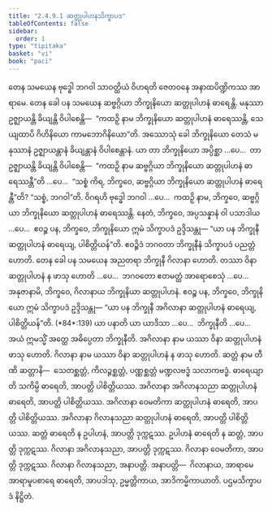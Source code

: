 ```yaml
---
title: "2.4.9.1 ဆတ္တုပါဟနသိက္ခာပဒ"
tableOfContents: false
sidebar:
  order: 1
type: "tipitaka"
basket: "vi"
book: "paci"
---
```



<DynamicBreadcrumb />

<Division number="1178" book="paci">

<Paragraph number="3425" book="paci">
တေန သမယေန ဗုဒ္ဓေါ ဘဂဝါ သာဝတ္ထိယံ ဝိဟရတိ ဇေတဝနေ အနာထပိဏ္ဍိကဿ အာရာမေ. တေန ခေါ ပန သမယေန ဆဗ္ဗဂ္ဂိယာ ဘိက္ခုနိယော ဆတ္တုပါဟနံ ဓာရေန္တိ. မနုဿာ ဥဇ္ဈာယန္တိ ခိယျန္တိ ဝိပါစေန္တိ—  “ကထဉှိ နာမ ဘိက္ခုနိယော ဆတ္တုပါဟနံ ဓာရေဿန္တိ, သေယျထာပိ ဂိဟိနိယော ကာမဘောဂိနိယော”တိ.
</Paragraph>

<Paragraph number="3426" book="paci">
အဿောသုံ ခေါ ဘိက္ခုနိယော တေသံ မနုဿာနံ ဥဇ္ဈာယန္တာနံ ခိယျန္တာနံ ဝိပါစေန္တာနံ. ယာ တာ ဘိက္ခုနိယော အပ္ပိစ္ဆာ …ပေ…  တာ ဥဇ္ဈာယန္တိ ခိယျန္တိ ဝိပါစေန္တိ—  “ကထဉှိ နာမ ဆဗ္ဗဂ္ဂိယာ ဘိက္ခုနိယော ဆတ္တုပါဟနံ ဓာရေဿန္တီ”တိ …ပေ…  “သစ္စံ ကိရ, ဘိက္ခဝေ, ဆဗ္ဗဂ္ဂိယာ ဘိက္ခုနိယော ဆတ္တုပါဟနံ ဓာရေန္တီ”တိ? “သစ္စံ, ဘဂဝါ”တိ. ဝိဂရဟိ ဗုဒ္ဓေါ ဘဂဝါ …ပေ…  ကထဉှိ နာမ, ဘိက္ခဝေ, ဆဗ္ဗဂ္ဂိယာ ဘိက္ခုနိယော ဆတ္တုပါဟနံ ဓာရေဿန္တိ. နေတံ, ဘိက္ခဝေ, အပ္ပသန္နာနံ ဝါ ပသာဒါယ …ပေ…  ဧဝဉ္စ ပန, ဘိက္ခဝေ, ဘိက္ခုနိယော ဣမံ သိက္ခာပဒံ ဥဒ္ဒိသန္တု—
</Paragraph>

<Paragraph number="3427" book="paci">
<Emphasis>“ယာ ပန ဘိက္ခုနီ ဆတ္တုပါဟနံ ဓာရေယျ, ပါစိတ္တိယန်”</Emphasis>တိ.
</Paragraph>

<Paragraph number="3428" book="paci">
ဧဝဉ္စိဒံ ဘဂဝတာ ဘိက္ခုနီနံ သိက္ခာပဒံ ပညတ္တံ ဟောတိ.
</Paragraph>

</Division>
<Division number="1179" book="paci">

<Paragraph number="3429" book="paci">
တေန ခေါ ပန သမယေန အညတရာ ဘိက္ခုနီ ဂိလာနာ ဟောတိ. တဿာ ဝိနာ ဆတ္တုပါဟနံ န ဖာသု ဟောတိ …ပေ…  ဘဂဝတော ဧတမတ္ထံ အာရောစေသုံ …ပေ…  အနုဇာနာမိ, ဘိက္ခဝေ, ဂိလာနာယ ဘိက္ခုနိယာ ဆတ္တုပါဟနံ. ဧဝဉ္စ ပန, ဘိက္ခဝေ, ဘိက္ခုနိယော ဣမံ သိက္ခာပဒံ ဥဒ္ဒိသန္တု—
</Paragraph>

</Division>
<Division number="1180" book="paci">

<Paragraph number="3430" book="paci">
<Emphasis>“ယာ ပန ဘိက္ခုနီ အဂိလာနာ ဆတ္တုပါဟနံ ဓာရေယျ, ပါစိတ္တိယန်”</Emphasis>တိ. (*84*:<Emphasis>139</Emphasis>)
</Paragraph>

</Division>
<Division number="1181" book="paci">

<Paragraph number="3431" book="paci">
<Emphasis>ယာ ပနာ</Emphasis>တိ ယာ ယာဒိသာ …ပေ…  <Emphasis>ဘိက္ခုနီ</Emphasis>တိ …ပေ…  အယံ ဣမသ္မိံ အတ္ထေ အဓိပ္ပေတာ ဘိက္ခုနီတိ.
</Paragraph>

<Paragraph number="3432" book="paci">
<Emphasis>အဂိလာနာ</Emphasis> နာမ ယဿာ ဝိနာ ဆတ္တုပါဟနံ ဖာသု ဟောတိ.
</Paragraph>

<Paragraph number="3433" book="paci">
<Emphasis>ဂိလာနာ</Emphasis> နာမ ယဿာ ဝိနာ ဆတ္တုပါဟနံ န ဖာသု ဟောတိ.
</Paragraph>

<Paragraph number="3434" book="paci">
<Emphasis>ဆတ္တံ</Emphasis> နာမ တီဏိ ဆတ္တာနိ—  သေတစ္ဆတ္တံ, ကိလဉ္ဇစ္ဆတ္တံ, ပဏ္ဏစ္ဆတ္တံ မဏ္ဍလဗဒ္ဓံ သလာကဗဒ္ဓံ. <Emphasis>ဓာရေယျာ</Emphasis>တိ သကိမ္ပိ ဓာရေတိ, အာပတ္တိ ပါစိတ္တိယဿ.
</Paragraph>

</Division>
<Division number="1182" book="paci">

<Paragraph number="3435" book="paci">
အဂိလာနာ အဂိလာနသညာ ဆတ္တုပါဟနံ ဓာရေတိ, အာပတ္တိ ပါစိတ္တိယဿ. အဂိလာနာ ဝေမတိကာ ဆတ္တုပါဟနံ ဓာရေတိ, အာပတ္တိ ပါစိတ္တိယဿ. အဂိလာနာ ဂိလာနသညာ ဆတ္တုပါဟနံ ဓာရေတိ, အာပတ္တိ ပါစိတ္တိယဿ.
</Paragraph>

<Paragraph number="3436" book="paci">
ဆတ္တံ ဓာရေတိ န ဥပါဟနံ, အာပတ္တိ ဒုက္ကဋဿ. ဥပါဟနံ ဓာရေတိ န ဆတ္တံ, အာပတ္တိ ဒုက္ကဋဿ. ဂိလာနာ အဂိလာနသညာ, အာပတ္တိ ဒုက္ကဋဿ. ဂိလာနာ ဝေမတိကာ, အာပတ္တိ ဒုက္ကဋဿ. ဂိလာနာ ဂိလာနသညာ, အနာပတ္တိ.
</Paragraph>

</Division>
<Division number="1183" book="paci">

<Paragraph number="3437" book="paci">
အနာပတ္တိ—  ဂိလာနာယ, အာရာမေ အာရာမူပစာရေ ဓာရေတိ, အာပဒါသု, ဥမ္မတ္တိကာယ, အာဒိကမ္မိကာယာတိ.

</Paragraph>
</Division>

<Paragraph number="3438" type="center" book="paci">
ပဌမသိက္ခာပဒံ နိဋ္ဌိတံ.
</Paragraph>